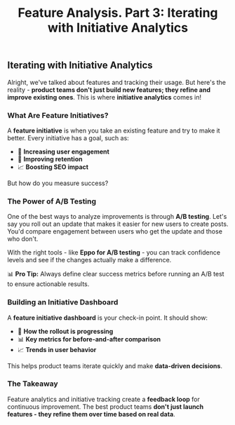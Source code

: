 ﻿---
title: "Feature Analysis. Part 3: Iterating with Initiative Analytics"
publishedAt: "2025-02-28"
summary: "How product teams refine features using data-driven insights."
---

## Iterating with Initiative Analytics

Alright, we've talked about features and tracking their usage. But here's the reality - **product teams don't just build new features; they refine and improve existing ones**. This is where **initiative analytics** comes in!

### What Are Feature Initiatives?

A **feature initiative** is when you take an existing feature and try to make it better. Every initiative has a goal, such as:

- 🚀 **Increasing user engagement**
- 🔄 **Improving retention**
- 📈 **Boosting SEO impact**

But how do you measure success?

### The Power of A/B Testing

One of the best ways to analyze improvements is through **A/B testing**. Let's say you roll out an update that makes it easier for new users to create posts. You'd compare engagement between users who get the update and those who don't.

With the right tools - like **Eppo for A/B testing** - you can track confidence levels and see if the changes actually make a difference.

📊 **Pro Tip:** Always define clear success metrics before running an A/B test to ensure actionable results.

### Building an Initiative Dashboard

A **feature initiative dashboard** is your check-in point. It should show:

- 📢 **How the rollout is progressing**
- 📊 **Key metrics for before-and-after comparison**
- 📈 **Trends in user behavior**

This helps product teams iterate quickly and make **data-driven decisions**.

### The Takeaway

Feature analytics and initiative tracking create a **feedback loop** for continuous improvement. The best product teams **don't just launch features - they refine them over time based on real data**.